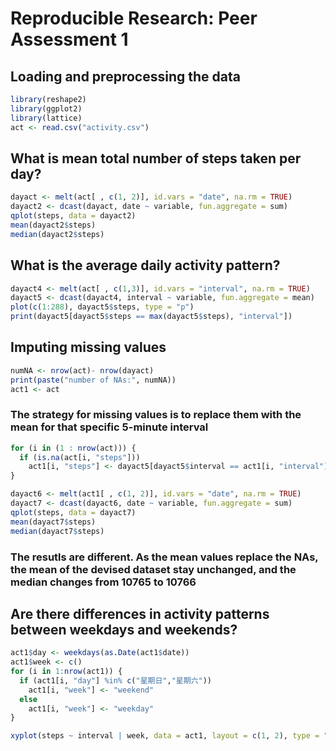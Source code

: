 # Reproducible Research: Peer Assessment 1


## Loading and preprocessing the data

```r
library(reshape2)
library(ggplot2)
library(lattice)
act <- read.csv("activity.csv")

```


## What is mean total number of steps taken per day?

```r

dayact <- melt(act[ , c(1, 2)], id.vars = "date", na.rm = TRUE)
dayact2 <- dcast(dayact, date ~ variable, fun.aggregate = sum)
qplot(steps, data = dayact2)
mean(dayact2$steps)
median(dayact2$steps)
```

## What is the average daily activity pattern?
```r

dayact4 <- melt(act[ , c(1,3)], id.vars = "interval", na.rm = TRUE)
dayact5 <- dcast(dayact4, interval ~ variable, fun.aggregate = mean)
plot(c(1:288), dayact5$steps, type = "p")
print(dayact5[dayact5$steps == max(dayact5$steps), "interval"])

```


## Imputing missing values
```r
numNA <- nrow(act)- nrow(dayact)
print(paste("number of NAs:", numNA))
act1 <- act
```

### The strategy for missing values is to replace them with the mean for that specific 5-minute interval

```r
for (i in (1 : nrow(act))) {
  if (is.na(act[i, "steps"]))
    act1[i, "steps"] <- dayact5[dayact5$interval == act1[i, "interval"], "steps"]
}

dayact6 <- melt(act1[ , c(1, 2)], id.vars = "date", na.rm = TRUE)
dayact7 <- dcast(dayact6, date ~ variable, fun.aggregate = sum)
qplot(steps, data = dayact7)
mean(dayact7$steps)
median(dayact7$steps)
```

### The resutls are different. As the mean values replace the NAs, the mean of the devised dataset stay unchanged, and the median changes from 10765 to 10766

## Are there differences in activity patterns between weekdays and weekends?
```r
act1$day <- weekdays(as.Date(act1$date))
act1$week <- c()
for (i in 1:nrow(act1)) {
  if (act1[i, "day"] %in% c("星期日","星期六"))
    act1[i, "week"] <- "weekend"
  else 
    act1[i, "week"] <- "weekday"
}

xyplot(steps ~ interval | week, data = act1, layout = c(1, 2), type = "l")

```



